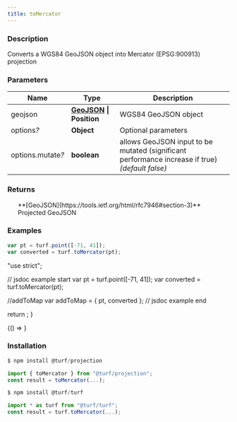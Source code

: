 ```yaml
---
title: toMercator
---
```



### Description

Converts a WGS84 GeoJSON object into Mercator (EPSG:900913) projection

### Parameters

| Name                   | Type                                                                     | Description                                                                                     |
| ---------------------- | ------------------------------------------------------------------------ | ----------------------------------------------------------------------------------------------- |
| geojson                | **[GeoJSON](https://tools.ietf.org/html/rfc7946#section-3) \| Position** | WGS84 GeoJSON object                                                                            |
| options<i>?</i>        | **Object**                                                               | Optional parameters                                                                             |
| options.mutate<i>?</i> | **boolean**                                                              | allows GeoJSON input to be mutated (significant performance increase if true) _(default false)_ |

### Returns

<ul>
  **[GeoJSON](https://tools.ietf.org/html/rfc7946#section-3)** Projected GeoJSON

</ul>

### Examples

```javascript
var pt = turf.point([-71, 41]);
var converted = turf.toMercator(pt);
```

  "use strict";

  // jsdoc example start
  var pt = turf.point([-71, 41]);
  var converted = turf.toMercator(pt);

  //addToMap
  var addToMap = { pt, converted };
  // jsdoc example end

  return <ExampleMap addToMap={addToMap} />;
}

<!-- prettier-ignore -->
<BrowserOnly>{() => <Map0 />}</BrowserOnly>

### Installation

```javascript
$ npm install @turf/projection

import { toMercator } from "@turf/projection";
const result = toMercator(...);
```

```javascript
$ npm install @turf/turf

import * as turf from "@turf/turf";
const result = turf.toMercator(...);
```
